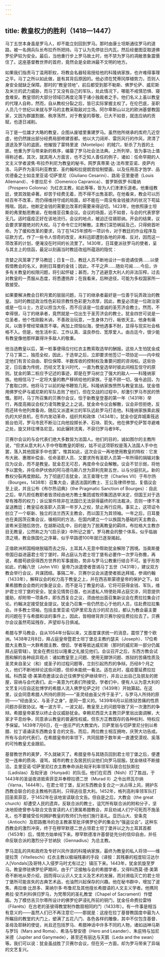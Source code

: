 ```yaml
---
---
---
```

title: 教皇权力的胜利（1418—1447）
---




马丁五世本身虽是罗马人，却不能立刻回到罗马。那时由康士坦斯通往罗马的道路，被一名佣兵队长布拉乔所把持。马丁认为先停驻日内瓦，然后经曼图亚取道佛罗伦萨较为安全。最后，当他重行步上罗马故土时，他不禁为罗马的凋敝景象震慑住了。这座基督教世界的首府，竟然会是全欧洲最不文明的地方。

如果我们指责马丁滥用职权，将教会名器轻易授给他的科隆纳家族，也许难得事理之平。马丁之所以如此做，是有其背后原因的。他必须在梵蒂冈厚植势力，否则人身安全就缺乏保障。那时的“教皇领地”，前后都受到那不勒斯、佛罗伦萨、威尼斯及米兰的武力威胁，而马丁又没有自己的军队，处此情况下，哪能不戒慎恐惧、寝食难安。教皇领的大部分领域已再度沦落于诸小独裁者之手。他们名义上虽以教皇的代理人自称，然而，自从教权分裂之后，皆已实际掌握主权了。在伦巴底，圣职人员几个世纪以来就与罗马的主教采取敌对立场。阿尔卑斯山以北的欧洲基督教国家，又因为群雄割据、秩序荡然，对于教皇的尊敬，已大不如昔，就连应纳的贡赋，也逐日减削。

马丁是一位雄才大略的教皇，企图从废墟里重建罗马。虽然他所继承的库府几近空虚，他仍然拨出部分经费局部修建首都。他以大刀阔斧、雷厉风行的作风，肃清了道途及罗马的盗匪。他摧毁了蒙特里波（Montelipo）的贼穴，斩杀了为首的土匪。他重为罗马带来新的秩序，编纂了罗马社会法法典。上所列举，皆为事功上值得称述者。其次，就其用人方面言，也不乏知人善任的例子，诸如：任命早期的人文主义学者波焦·布拉乔利尼为教皇的秘书，网罗真蒂莱·达·法布里亚诺、皮萨内洛、马萨乔为圣玛利亚教堂、圣约翰和拉提朗宫绘制壁画，以及任用高才饱学、品优德备之士如圭里亚诺·切萨里尼（Giuliano Cesarini）、路易·亚里曼德（Louis Allemand）、卡普拉尼卡（Domenico Capranica）、普罗斯佩罗·科隆纳（Prospero Colonna）为红衣主教，如此等等，皆为人们津津乐道者。他重组教廷，使其效能卓著。却苦于经费无着，而不得不出售圣职。在他看来，教会可以历经百年不改革，而仍得维持守成的局面，却不能在一周没有金钱接济的状况下苟延残喘，因此，他断定金钱的需要比改革的需要来得迫切。1423年，他依照康士坦斯的弗里魁恩教谕，在帕维亚召集会议。会议的场面，远不如昔，与会的代表寥寥无几。适时瘟疫正好在该地流行。会议的地点，被迫迁往锡耶纳。开会的结果，议会要求掌握绝对的大权。马丁命令它立时解散。主教们深恐祸延及己，只得俯首听命。为了缓和改革的要求，马丁在1425年颁布一项训令，对于教廷的作业程序及征款方式，作了一些令人惊奇的改变，未料迅即遭到各地的非难、反对，因而这一项改革的计划，便淹没在时间的长流里了。1430年，日耳曼派驻罗马的使者，呈与其主上的信函，最足以刻画当时教廷改组所蕴涵的隐忧：

贪婪之风笼罩了罗马教廷；日复一日，教廷人员不断地设计一些诡谲伎俩……以便假借教会的名义，剥削日耳曼的金钱；因此，不平之声……随处可闻……今后，许多有关教皇的权限问题，将引起怀疑；甚而，为了逃避意大利人的非法压榨，过去对教皇的一贯服从态度，将悉遭扬弃；在我看来，后种途径，可能为多权国家所一致接受。



如果要解决教会日积月累的层层问题，马丁的继承者最好是一位善于玩弄政治的教皇。当时的教廷政治性色彩较宗教性色彩更为浓厚，因此，教皇必须是一位政治家或是一位斗士，方足以担当大任，而不应该是一位虔诚的圣芳济会教士。然而，不幸得很，马丁的继承者，竟然就是一位出生于圣芳济会的教士。犹金四世可说是一位圣者，他个性刚毅木讷，不善政治玩意，一生身体力行，皈依天主。他身有痛风，以致手臂经常痛苦不堪，再加上烦恼似海，使他遇事不耐，显得与现实社会格格不入。但是，他生活朴实、工作认真、温良恭俭、宽厚爱人。由古迄今，很少能有教皇像他那样赢得许多敌人的敬重。

他当选教皇以后，第一桩事便得应付红衣主教索取选举的酬报。这些人生怕犹金成了马丁第二，独揽全权，因此，于选举之后，立即要求他签订一项协定——内中规定他们有言论自由、职位保障、半数库收的控制权及重要问题的咨询权。这些协定，日后垂为传统，历经文艺复兴时代，一直为教皇选举时彼此间相互信守的原则。犹金的第二桩应予记述的事迹，即是在罗马树立了强大的敌人——科隆纳家族。他相信马丁一定将大量的教产移转给他的家族，于是不顾一切，强令追回，为了套取口供，他将马丁以前的秘书鞭笞几死。科隆纳家族愤然与教皇宣战。犹金借用佛罗伦萨与威尼斯的军队击败了他们，但在交战的过程中，却激引罗马市民的愤慨。那时，马丁所召集的贝赛尔会议，恰于新教皇登基的第一年（1431年）举行，再度高揭议会权力凌驾教皇之上之说。犹金命令议会解散，议会非但拒绝，反而还转令他列席备询，随后又派遣米兰的军队远赴罗马打击他。科隆纳家族乘此报仇的大好良机，在市内发动革命，组织共和政体（1434年）。犹金仓促弃城乘筏逃抵台伯河，罗马市民不断沿江向他投掷长矛、石块、箭矢。他在佛罗伦萨暂寻避难之处，旋又转往博洛尼亚。如此辗转流离，不获归罗马者9年。

贝赛尔会议的与会代表们绝大多数皆为法国人。他们的目的，诚如图尔的主教所说，“但求从意大利人手中夺取教皇的职权，姑不论这项职权是落入法国人手中也罢，落入其他国家手中也罢”。惟其如此，这次会议一再地使用教皇的特权：它发布大赦、惠赠补偿金、任命圣职人员、又要求所有圣职人员第一年所得的捐输对象应为议会，而不是教皇。犹金忍无可忍，再度命令议会解散。议会不甘示弱，将他予以罢免，并任命萨伏依的阿马德乌斯八世为菲利克斯五世，以与分庭抗礼。新的教权分裂再度掀起。为了彻底打击犹金，法王查理七世（Charles VII）于布尔热（Bourges，1438年）召集大会，遴选法国的教士、王公及律师参加，复倡议会至上说，并且公布《布尔热诏典》（the Pragmatic Sanction of Bourges）：自此之后，举凡担任教职者皆须经由地方教士集团或牧师集团选举决定，但国王对于选举有推荐的权力；诉讼案件除非在法国已无法获得最终的司法裁决，否则一律不准呈送教廷；教皇征收圣职人员第一年岁入之权，禁止再行应用。事实上，这项诏令创立了一个崭新、独立的法兰西天主教会，而以国王为其领袖。一年之后，日耳曼也在美因茨召集会议，循相同的方法，在国内建立一个以族国为基础的天主教会。波希米亚随后效仿，在胡斯动乱中，目的是为了脱离教皇的羁绊。布拉格大主教亦目无教皇，公然称之为“《启示录》中所记之兽”。罗马教会的整个体系，似乎临崩溃之境，教会族国化之序幕，似乎早路德100年就已逐渐揭起。

正值欧洲邦国相继脱辐而去之际，土耳其人无意中帮助犹金解除了困境。当奥斯曼帝国日益进逼君士坦丁堡时，拜占庭认为君士坦丁堡有必要作一次罗马弥撒，再说，希腊苟欲获得西方世界的军事援助，势非与罗马公教重行结合不可。鉴乎形势如此，约翰八世（John VIII）皇帝乃派遣使者晋谒马丁五世（1431年），建议双方教会举行会议，共谋团结。事隔二年，贝赛尔议会派遣使者抵达拜城，参谒约翰（1433年），解释议会的权力高于教皇之上，并在西吉斯蒙德皇帝的保护之下。如果希腊教会会商的对象是议会，而不是马丁教皇的话，它将可获得金钱、军队，维护君士坦丁堡的安全。犹金见情势日亟，也派遣私人特使赴拜占庭交涉，同意提供援助，却附带一项条件，即东西复合之议，须由他出面召集新议会在费拉拉集会讨论。约翰决定接受犹金提议。犹金乃召集一些仍然忠心于他的人员，往赴费拉拉集会。许多教士领袖，包括圭里亚诺·切萨里尼及古沙的尼古拉，都认为教会最主要的问题在于与希腊和谈的事件上，因此，皆相继背弃贝赛尔投往费拉拉去了。贝赛尔会议虽然苟延残存，声望却与日俱减。

希腊与罗马教会，自从1054年分裂以来，又首度谋求统一的消息，震惊了整个欧洲。1438年2月8日，拜占庭皇帝暨君士坦丁堡总主教约瑟夫（Joseph）、17位希腊大主教及一大群希腊主教、僧侣、学者等抵达威尼斯（那时的威尼斯一部分仍属拜占庭管辖）。犹金在费拉拉以隆重之礼接见他们。会议召开之后，东西方教会试图和解的各种歧异观点：诸如教皇至上问题、使用无酵饼问题、炼狱的苦痛性质及圣灵来自圣父（和）或圣子的过程问题等，立刻引起热烈的争辩。历经8个月之久，他们不断地辩论这些问题，但却未能统一看法。适在此时，瘟疫蔓延费拉拉城。科西莫·德·美第奇邀请议会迁往佛罗伦萨继续举行，并且让出自己及朋友的房屋，容纳与会代表们。此一美意为代表们所接受。学者们中，便有人认为意大利的文艺复兴应自这批博学的希腊人流入佛罗伦萨之时（1439年）开始算起。在这里，议会同意希腊人所持的原则——“圣灵经由圣父传于圣子”，与罗马人所持的原则——“经由圣父、与圣子之身”，是同一意义的。1439年6月以前炼狱苦痛的性质问题亦获致协议。唯一波方平，一波又起，教皇至上的问题导致了另一次激烈的争辩。希腊皇帝甚至以终止会议威胁犹金。幸赖尼西亚大主教贝萨里翁出面调解，大家才平息纷争，同意承认教皇的普遍性权威，但东方正教既存的各种权利、特权应予保留。1439年7月6日，在一座庄严的大教堂内，贝萨里翁与切萨里尼分别以希腊、拉丁语诵读东西教会复合的文告。而后，两位教士相互拥吻，庆贺大功告成。所有与会的代表们，在希腊皇帝的率领下，共同屈膝于数年来一直遭受漠视、奚落的可怜教皇尤金跟前。

基督教世界的美梦，不久就破灭了。希腊皇帝与其随员回到君士坦丁堡之后，便遭受一连串的质询、谩骂，城市的教士及居民抗议他们向罗马屈服。犹金继续不断接洽。圭里亚诺·切萨里尼红衣主教奉命派赴匈牙利率领军队联合拉狄斯拉（Ladislas）及匈牙迪（Hunyadi）的队伍。他们在尼西（Nish）打了胜战，于1443年的圣诞夜进抵索菲亚并奉穆拉德二世（Murad II）之令出师瓦尔纳（Varna，1444年）。在君士坦丁堡，反对东西教会复合之一派占得上风，拥护东西教会联合的总主教格列高利，只得逃往意大利。1452年，格列高利率领军队打回圣索菲亚，于1452年在该地宣读联合文告。但自是之后，大教会（the great church）却遭受人民的遗弃。反联合派的教士，诅咒所有联合派的附和分子，坚决地拒绝曾参与联合文告宣读的人们隶属希腊教会，并且劝诫人们宁可死而不施圣礼，也不要接受任何拥护教皇的牧师们为他们施行圣礼。亚历山大、安条克（Antioch）及耶路撒冷的总主教甚至批评佛罗伦萨的集会为“强盗议会”。这种东西教会的激烈冲突，终于在穆罕默德二世占领君士坦丁堡并以之为土耳其首都（1453年）后，情势方始单纯下来。穆罕默德准许基督徒充分的信仰自由，并任命反联合派的激烈分子甘纳狄（Gennadius）为总主教。

罗马混乱的共和政府及专好兴风作浪的科隆纳家族，最终为教皇的私人将领——维提拉茨（Vitelleschi）红衣主教以极端残暴的手段（译按：其残暴的程度较汪达尔人[Vondals]及哥特人入侵罗马时尤有过之）镇压下来。1443年，犹金凯旋至罗马。教皇停驻佛罗伦萨期间，由于广泛接触与会的希腊学者，又得科西莫·德·美第奇不断地从旁介绍，因而得以认识人文主义及艺术的发展，而对濒临灭亡的君士坦丁堡所可能丧失的古典艺术品，也油然兴起保存的兴趣。他在秘书群中，增加了波焦、弗拉维·比昂多、莱纳尔多·布鲁尼及其他擅长希腊语的人文主义学者。他携同弗拉·安杰利科俱归罗马，为梵蒂冈的圣礼教堂（Chapel of Sacrament）作壁画。为了模仿吉贝尔蒂所设计的佛罗伦萨浸礼所前的铜门，犹金任命费拉雷特（Filaréts）在古老的圣彼得教堂制作数扇相同的门（1433年）。有一件事是相当有意义的——虽然人们已不再注意它——那就是：这座在拉丁基督教国度中最为人所瞩目的教堂的大门上，塑满了五花八门、各色各样的雕像，其中不仅包含基督、圣母及耶稣的使徒，尚且还包括罗马、希腊神话中许多不同的人物，诸如战神马斯与罗玛（Mars and Roma）、希洛与黎安德（Hero and Leander）、朱庇特与加尼米德（Jupiter and Ganymede），甚至还有丽达与天鹅（Leda and the swan）等。我们可以说：犹金虽战胜了贝赛尔会议，但在另一方面，却为罗马带来了异端的文艺复兴。